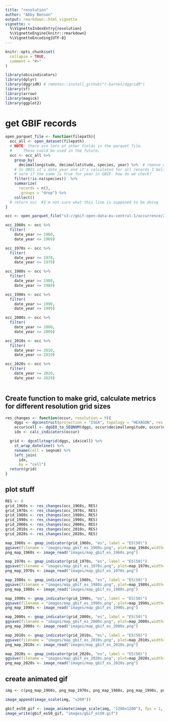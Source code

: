---
title: "resolution"
author: "Abby Benson"
output: rmarkdown::html_vignette
vignette: >
  %\VignetteIndexEntry{resolution}
  %\VignetteEngine{knitr::rmarkdown}
  %\VignetteEncoding{UTF-8}
---

```{r, include = FALSE}
knitr::opts_chunk$set(
  collapse = TRUE,
  comment = "#>"
)
```

```{r setup}
library(obisindicators)
library(dplyr)
library(dggridR) # remotes::install_github("r-barnes/dggridR")
library(sf)
library(arrow)
library(magick)
library(ggplot2)
```

# get GBIF records
```{r }

open_parquet_file <- function(filepath){
  occ_all <- open_dataset(filepath)
  # NOTE: there are lots of other fields in the parquet file.
  #     These could be used in the future.
  occ <- occ_all %>%
    group_by(
      decimallongitude, decimallatitude, species, year) %>%  # remove duplicate rows
    # In OBIS it's date_year and it's calculated for all records I believe, I'm not
    # sure if the same is true for year in GBIF- how do we check?
    filter(!is.na(species))  %>%
    summarize(
      records = n(),
      .groups = "drop") %>%
    collect()
  # return occ  #I'm not sure what this line is supposed to be doing
}

occ <- open_parquet_file("s3://gbif-open-data-eu-central-1/occurrence/2022-07-01/occurrence.parquet")

occ_1960s <- occ %>%
  filter(
    date_year >= 1960,
    date_year <= 1969)

occ_1970s <- occ %>%
  filter(
    date_year >= 1970,
    date_year <= 1979)

occ_1980s <- occ %>%
  filter(
    date_year >= 1980,
    date_year <= 1989)

occ_1990s <- occ %>%
  filter(
    date_year >= 1990,
    date_year <= 1999)

occ_2000s <- occ %>%
  filter(
    date_year >= 2000,
    date_year <= 2009)

occ_2010s <- occ %>%
  filter(
    date_year >= 2010,
    date_year <= 2019) 

occ_2020s <- occ %>%
  filter(
    date_year >= 2020,
    date_year <= 2029) 
    
```

## Create function to make grid, calculate metrics for different resolution grid sizes

```{r function}
res_changes <- function(occur, resolution = 9){
    dggs <- dgconstruct(projection = "ISEA", topology = "HEXAGON", res = resolution)
    occur$cell <- dgGEO_to_SEQNUM(dggs, occur$decimallongitude, occur$decimallatitude)[["seqnum"]]
    idx <- calc_indicators(occur)

  grid <- dgcellstogrid(dggs, idx$cell) %>%
    st_wrap_dateline() %>%
    rename(cell = seqnum) %>%
    left_join(
      idx,
      by = "cell")
  return(grid)
}
```

## plot stuff
```{r}
RES <- 6
grid_1960s <- res_changes(occ_1960s, RES)
grid_1970s <- res_changes(occ_1970s, RES)
grid_1980s <- res_changes(occ_1980s, RES)
grid_1990s <- res_changes(occ_1990s, RES)
grid_2000s <- res_changes(occ_2000s, RES)
grid_2010s <- res_changes(occ_2010s, RES)
grid_2020s <- res_changes(occ_2020s, RES)

map_1960s <- gmap_indicator(grid_1960s, "es", label = "ES(50)")
ggsave(filename = "images/map_gbif_es_1960s.png", plot=map_1960s,width=4,height=4,units="in",scale=1)
png_map_1960s <- image_read("images/map_gbif_es_1960s.png")

map_1970s <- gmap_indicator(grid_1970s, "es", label = "ES(50)")
ggsave(filename = "images/map_gbif_es_1970s.png", plot=map_1970s,width=4,height=4,units="in",scale=1)
png_map_1970s <- image_read("images/map_gbif_es_1970s.png")

map_1980s <- gmap_indicator(grid_1980s, "es", label = "ES(50)")
ggsave(filename = "images/map_gbif_es_1980s.png", plot=map_1980s,width=4,height=4,units="in",scale=1)
png_map_1980s <- image_read("images/map_gbif_es_1980s.png")

map_1990s <- gmap_indicator(grid_1990s, "es", label = "ES(50)")
ggsave(filename = "images/map_gbif_es_1990s.png", plot=map_1990s,width=4,height=4,units="in",scale=1)
png_map_1990s <- image_read("images/map_gbif_es_1990s.png")

map_2000s <- gmap_indicator(grid_2000s, "es", label = "ES(50)")
ggsave(filename = "images/map_gbif_es_2000s.png", plot=map_2000s,width=4,height=4,units="in",scale=1)
png_map_2000s <- image_read("images/map_gbif_es_2000s.png")

map_2010s <- gmap_indicator(grid_2010s, "es", label = "ES(50)")
ggsave(filename = "images/map_gbif_es_2010s.png", plot=map_2010s,width=4,height=4,units="in",scale=1)
png_map_2010s <- image_read("images/map_gbif_es_2010s.png")

map_2020s <- gmap_indicator(grid_2020s, "es", label = "ES(50)")
ggsave(filename = "images/map_gbif_es_2020s.png", plot=map_2020s,width=4,height=4,units="in",scale=1)
png_map_2020s <- image_read("images/map_gbif_es_2020s.png")
```

## create animated gif
```{r}
img <- c(png_map_1960s, png_map_1970s, png_map_1980s, png_map_1990s, png_map_2000s, png_map_2010s, png_map_2020s)

image_append(image_scale(img, "x200"))

gbif_es50_gif <- image_animate(image_scale(img, "1200x1200"), fps = 1, dispose = "previous")
image_write(gbif_es50_gif, "images/gbif_es50.gif")
```